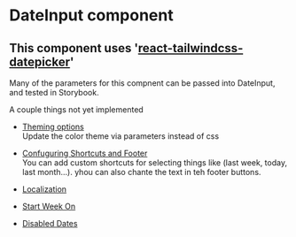 
<Meta title="Fields/DateInput_Tailwind/Docs" />


# DateInput component
## This component uses '[react-tailwindcss-datepicker](https://www.npmjs.com/package/react-tailwindcss-datepicker)'

Many of the parameters for this compnent can be passed into DateInput, and tested in Storybook.

A couple things not yet implemented

 - [Theming options](https://react-tailwindcss-datepicker.vercel.app/theming-options)<br/>
 Update the color theme via parameters instead of css

 - [Confuguring Shortcuts and Footer](https://react-tailwindcss-datepicker.vercel.app/advanced-features#configs)
 <br/>You can add custom shortcuts for selecting things like (last week, today, last month...).
 yhou can also chante the text in teh footer buttons.

 - [Localization](https://react-tailwindcss-datepicker.vercel.app/advanced-features#localization)

 - [Start Week On](https://react-tailwindcss-datepicker.vercel.app/theming-options)

 - [Disabled Dates](https://react-tailwindcss-datepicker.vercel.app/advanced-features#disabled-dates)